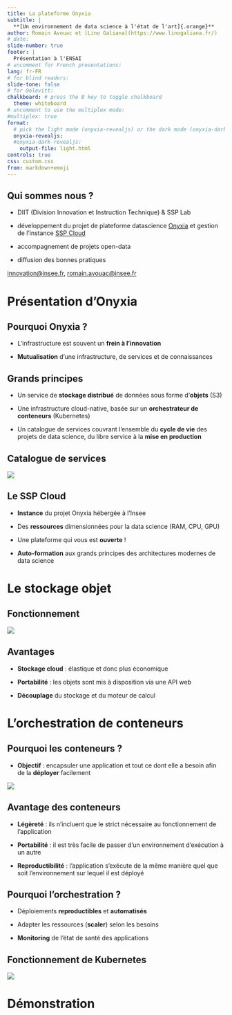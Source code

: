```yaml
---
title: La plateforme Onyxia
subtitle: |
  **[Un environnement de data science à l'état de l'art]{.orange}**
author: Romain Avouac et [Lino Galiana](https://www.linogaliana.fr/)
# date: 
slide-number: true
footer: |
  Présentation à l'ENSAI
# uncomment for French presentations:
lang: fr-FR
# for blind readers:
slide-tone: false
# for @olevitt:
chalkboard: # press the B key to toggle chalkboard
  theme: whiteboard
# uncomment to use the multiplex mode:
#multiplex: true
format:
  # pick the light mode (onyxia-revealjs) or the dark mode (onyxia-dark-revealjs)
  onyxia-revealjs:
  #onyxia-dark-revealjs:
    output-file: light.html
controls: true
css: custom.css
from: markdown+emoji
---
```



## Qui sommes nous ?

- DIIT (Division Innovation et Instruction Technique) & SSP Lab

- développement du projet de plateforme datascience [Onyxia](https://github.com/InseeFrLab/onyxia) et gestion de l'instance [SSP Cloud](https://datalab.sspcloud.fr)

- accompagnement de projets open-data

- diffusion des bonnes pratiques

<innovation@insee.fr>, <romain.avouac@insee.fr>


# Présentation d'Onyxia

## Pourquoi Onyxia ?

- L'infrastructure est souvent un **frein à l'innovation**

- **Mutualisation** d'une infrastructure, de services et de connaissances

## Grands principes

- Un service de **stockage distribué** de données sous forme d'**objets** (S3)

- Une infrastructure cloud-native, basée sur un **orchestrateur de conteneurs** (Kubernetes)

- Un catalogue de services couvrant l'ensemble du **cycle de vie** des projets de data science, du libre service à la **mise en production**

## Catalogue de services

![](img/catalogue.png)

## Le SSP Cloud

- **Instance** du projet Onyxia hébergée à l'Insee

- Des **ressources** dimensionnées pour la data science (RAM, CPU, GPU)

- Une plateforme qui vous est **ouverte** !

- **Auto-formation** aux grands principes des architectures modernes de data science

# Le stockage objet

## Fonctionnement

![](img/minio.png)

## Avantages

- **Stockage cloud** : élastique et donc plus économique

- **Portabilité** : les objets sont mis à disposition via une API web

- **Découplage** du stockage et du moteur de calcul

# L'orchestration de conteneurs

## Pourquoi les conteneurs ?

- **Objectif** : encapsuler une application et tout ce dont elle a besoin afin de la **déployer** facilement

![](img/server-vm-container.png)

## Avantage des conteneurs

- **Légèreté** : ils n'incluent que le strict nécessaire au fonctionnement de l'application

- **Portabilité** : il est très facile de passer d'un environnement d'exécution à un autre

- **Reproductibilité** : l'application s'exécute de la même manière quel que soit l'environnement sur lequel il est déployé

## Pourquoi l'orchestration ?

- Déploiements **reproductibles** et **automatisés**

- Adapter les ressources (**scaler**) selon les besoins

- **Monitoring** de l'état de santé des applications

## Fonctionnement de Kubernetes

![](img/kubernetes-archi.png)

# Démonstration
